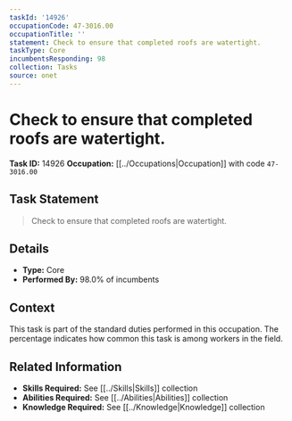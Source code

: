 ```yaml
---
taskId: '14926'
occupationCode: 47-3016.00
occupationTitle: ''
statement: Check to ensure that completed roofs are watertight.
taskType: Core
incumbentsResponding: 98
collection: Tasks
source: onet
---
```

# Check to ensure that completed roofs are watertight.

**Task ID:** 14926
**Occupation:** [[../Occupations|Occupation]] with code `47-3016.00`

## Task Statement

> Check to ensure that completed roofs are watertight.

## Details

- **Type:** Core
- **Performed By:** 98.0% of incumbents

## Context

This task is part of the standard duties performed in this occupation. The percentage indicates how common this task is among workers in the field.

## Related Information

- **Skills Required:** See [[../Skills|Skills]] collection
- **Abilities Required:** See [[../Abilities|Abilities]] collection
- **Knowledge Required:** See [[../Knowledge|Knowledge]] collection
